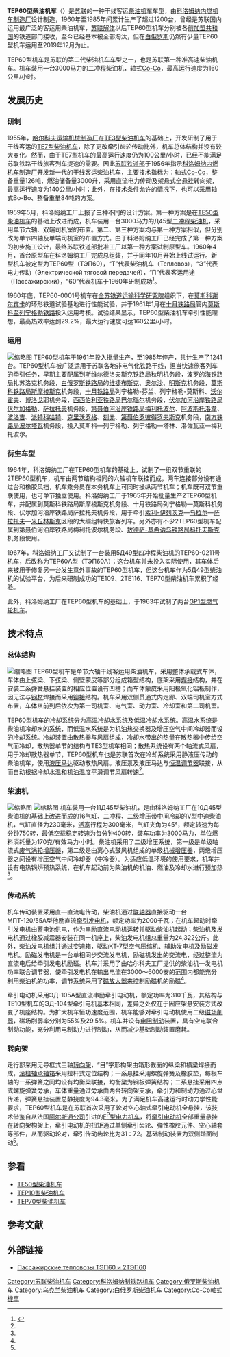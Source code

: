 {{Infobox Locomotive
| name = TEP60<br />ТЭП60
| image = ТЭП60 тепловоз Diesel locomotive TEP 60.jpg
| caption = 
| type = [[柴油机车|柴油机车]]
| origin = {{USSR}}
| designer = 
| builder = [[科洛姆纳内燃机车制造厂|科洛姆纳内燃机车制造厂]]
| buildmodel = 
| serialnumber = 
| roadnumber = 
| builddate = 1960年—1985年
| totalproduction  = 1241台
| user = {{RUS}}<br />{{UKR}}<br />{{BLR}}<br />{{LAT}}<br />{{LIT}}<br />{{EST}}
| uicclass = [[Co-Co|Co'Co']]
| gauge = 1,524毫米
| wheeldiameter = 1,050毫米
| axleload = 21.5吨
| wheelbase = 2,400+2,200毫米
| minimumcurve = 
| length = 19,250毫米
| width = 
| height = 
| framesize = 
| weight = 129吨
| fueltype = 
| fuelcap = 6,400公斤
| lubecap = 1,560公斤
| watercap = 1,210公斤
| sandcap = 
| consumption = 
| watercons =
| enginepower = 3,000马力
| enginetype = 11Д45А（16ДН23/30）
| transmission = 直—直流电
| generator =  МПТ-120/55А
| tractionmotors = ЭД-105А × 6
| topspeed = 160公里/小时
| sustainedspeed = 50公里/小时
| poweroutput = 2,640马力（1,930千瓦）
| tractiveeffort = 12,500公斤（持续）
| locobrakes = [[空气制动|空气制动]]、[[电阻制动|电阻制动]]
| locobrakepower = 
| locobrakeforce = 
| trainbrakes = 
| safety = 
| notes =
}}
'''TEP60型柴油机车'''（{{lang-ru|'''ТЭП60'''}}）是[[苏联|苏联]]的一种干线客运[[柴油机车|柴油机车]]车型，由[[科洛姆纳内燃机车制造厂|科洛姆纳内燃机车制造厂]]设计制造，1960年至1985年间累计生产了超过1200台，曾经是苏联国内运用最广泛的客运用柴油机车，[[苏联解体|苏联解体]]以后TEP60型机车分别被各[[苏联加盟共和国|前加盟共和国]]的铁道部门接收，至今已经基本被全部淘汰，但在[[白俄罗斯|白俄罗斯]]仍然有少量TEP60型机车运用至2019年12月为止。

TEP60型机车是苏联的第二代柴油机车车型之一，也是苏联第一种准高速柴油机车。机车装用一台3000马力的二冲程柴油机，轴式[[Co-Co|Co-Co]]，最高运行速度为160公里/小时。

== 发展历史 ==
=== 研制 ===
1955年，[[哈尔科夫运输机械制造厂|哈尔科夫运输机械制造厂]]在[[TE3型柴油机车|TE3型柴油机车]]的基础上，开发研制了用于干线客运的[[TE7型柴油机车|TE7型柴油机车]]，除了更改牵引齿轮传动比外，机车总体结构并没有较大变化。然而，由于TE7型机车的最高运行速度仍为100公里/小时，已经不能满足苏联铁路干线旅客列车提速的需要。因此[[苏联铁道部|苏联铁道部]]于1956年指示[[科洛姆纳工厂|科洛姆纳内燃机车制造厂]]开发新一代的干线客运柴油机车，主要技术指标为：[[机车轴式|轴式]][[Co-Co|Co-Co]]，整备重量126吨，燃油储备量3000升，采用直流电力传动及架悬式全悬挂转向架，最高运行速度为140公里/小时；此外，在技术条件允许的情况下，也可以采用轴式Bo-Bo、整备重量84吨的方案。

1959年5月，科洛姆纳工厂上报了三种不同的设计方案。第一种方案是在[[TE50型柴油机车|TE50型柴油机车]]的基础上改进而成，机车装用一台3000马力的Д45型[[二冲程|二冲程]][[柴油机|柴油机]]，采用单节六轴、双端司机室的布置。第二、第三种方案均与第一种方案相似，但分别改为单节四轴及单端司机室的布置方式。由于科洛姆纳工厂已经完成了第一种方案的初步施工设计，最终苏联铁道部批准工厂以第一种方案试制原型车。1960年4月，首台原型车在科洛姆纳工厂完成总组装，并于同年10月开始上线试运行。新型机车被定型为TEP60型（ТЭП60），“Т”代表柴油机车（Тепловоз），“Э”代表电力传动（Электрической тяговой передачей），“П”代表客运用途（Пассажирский），“60”代表机车于1960年研制成功<ref name=1520mm>{{Cite web |url=http://www.1520mm.ru/locomotives/diesel/tep60.phtml |title=Тепловоз ТЭП60 |accessdate=2012-10-30 |publisher=1520mm.ru |date= |deadurl=yes |archiveurl=https://web.archive.org/web/20091106175856/http://www.1520mm.ru/locomotives/diesel/tep60.phtml |archivedate=2009-11-06 }}</ref>。

1960年底，TEP60-0001号机车在[[全俄铁道运输科学研究院|全苏铁道运输科学研究院]]组织下，在[[莫斯科州|莫斯科]][[谢尔宾卡|谢尔宾卡]]的环形铁道试验基地进行性能试验，并于1961年1月在[[十月铁路局|十月铁路局]]管内[[莫斯科-聖彼得堡鐵路|莫斯科至列宁格勒铁路]]投入运用考核。试验结果显示，TEP60型柴油机车牵引性能理想，最高热效率达到29.2%，最大运行速度可达160公里/小时。

=== 运用 ===
[[File:Тепловоз_ТЭП60-1236.jpg|缩略图]]
TEP60型机车于1961年投入批量生产，至1985年停产，共计生产了1241台。TEP60型机车被广泛运用于苏联各地非电气化铁路干线，担当快速旅客列车的牵引任务，早期主要配属到[[斯维尔德洛夫斯克铁路局|斯维尔德洛夫斯克铁路局]][[秋明|秋明]]机务段，[[波罗的海铁路局|波罗的海铁路局]]扎苏洛克机务段，[[白俄罗斯铁路局|白俄罗斯铁路局]]的[[维捷布斯克|维捷布斯克]]、[[奥尔沙|奥尔沙]]、[[明斯克|明斯克]]机务段，[[莫斯科铁路局|莫斯科铁路局]][[斯摩棱斯克|斯摩棱斯克]]机务段，[[十月铁路局|十月铁路局]]列宁格勒-芬兰、列宁格勒-莫斯科、[[沃尔霍夫|沃尔霍夫]]、[[博洛戈耶|博洛戈耶]]机务段，[[西西伯利亚铁路局|西西伯利亚铁路局]][[巴尔瑙尔|巴尔瑙尔]]机务段，[[伏尔加河沿岸铁路局|伏尔加河沿岸铁路局]][[伏尔加格勒|伏尔加格勒]]、[[萨拉托夫|萨拉托夫]]机务段，[[第聂伯河沿岸铁路局|第聂伯河沿岸铁路局]][[梅利托波尔|梅利托波尔]]、[[阿波斯托洛韋|阿波斯托洛韋]]、[[波洛吉|波洛吉]]、[[派特科哈特|派特科哈特]]、[[克里沃罗格|克里沃罗格]]、[[刻赤|刻赤]]、[[第聂伯罗彼得罗夫斯克|第聂伯罗彼得罗夫斯克]]机务段，[[南方铁路局|南方铁路局]][[波尔塔瓦|波尔塔瓦]]机务段，投入莫斯科—列宁格勒、列宁格勒—塔林、洛佐瓦亚—梅利托波尔。

=== 衍生车型 ===
1964年，科洛姆纳工厂在TEP60型机车的基础上，试制了一组双节重联的2TEP60型机车，机车由两节结构相同的六轴机车联挂而成，两车连接部分设有通过台和橡胶风挡，机车乘务员在本务机车上可同时操纵两节机车；机车既可双节重联使用，也可单节独立使用。科洛姆纳工厂于1965年开始批量生产2TEP60型机车，并配属到莫斯科铁路局斯摩棱斯克机务段、十月铁路局列宁格勒—莫斯科机务段、伏尔加河沿岸铁路局萨拉托夫机务段，用于牵引[[索利-伊列茨克|索利-伊列茨克]]—[[乌拉尔_(哈萨克斯坦)|乌拉尔]]—[[萨拉托夫|萨拉托夫]]—[[米丘林斯克|米丘林斯克]]区段的大编组特快旅客列车。另外亦有不少2TEP60型机车配属到第聂伯河沿岸铁路局梅利托波尔机务段、[[敖德萨-基希讷乌铁路局|敖德萨-基希讷乌铁路局]][[科托夫斯克_(烏克蘭)|科托夫斯克]]机务段使用。

1967年，科洛姆纳工厂又试制了一台装用5Д49型四冲程柴油机的TEP60-0211号机车，后改称为TEP60A型（ТЭП60А）；这台机车并未投入实际使用，其车体后来被用于修复另一台发生意外事故的TEP60型机车，但这台机车作为5Д49型柴油机的试验平台，为后来研制成功的TE109、2TE116、TEP70型柴油机车累积了经验。

此外，科洛姆纳工厂在TEP60型机车的基础上，于1963年试制了两台[[GP1型燃气轮机车|GP1型燃气轮机车]]。

== 技术特点 ==
=== 总体结构 ===
[[File:Tep60-m.jpg|缩略图]]
TEP60型机车是单节六轴干线客运用柴油机车，采用整体承载式车体，车体由上弦梁、下弦梁、侧壁蒙皮等部分组成箱型结构，底架采用[[焊接|焊接]]结构，并在安装二系弹簧悬挂装置的相应位置设有凹槽；而车体蒙皮采用阳极氧化铝板制作，因无法与[[钢材|钢材]]焊接而采用[[铆接|铆接]]结构。机车采用双侧贯通式内走廊、双端司机室方式布置，车体从前到后依次为第一司机室、电气室、动力室、冷却室和第二司机室。

TEP60型机车的冷却系统分为高温冷却水系统及低温冷却水系统。高温水系统是柴油机冷却水的系统，而低温水系统是为机油热交换器及增压空气中间冷却器而设的冷却系统。冷却装置由散热器与风扇组成，冷却水带出的热量在散热器中传给空气而冷却，散热器单节的结构与TE3型机车相同；散热系统设有两个轴流式风扇，用于冷却散热器单节，TEP60型机车也是苏联首次在冷却系统采用静液压传动的柴油机车，使用[[液压马达|液压马达]]驱动散热风扇。液压泵及液压马达与[[自動調溫器|恒温调节器]]联接，从而自动根据冷却水温和机油温度平滑调节风扇转速<ref name=1520mm />。

=== 柴油机 ===
[[File:Tep60-d.jpg|缩略图]]
[[File:Tep60_bogie.jpg|缩略图]]
机车装用一台11Д45型柴油机，是由科洛姆纳工厂在10Д45型柴油机的基础上改进而成的16[[气缸|气缸]]、[[二冲程|二冲程]]、二级增压带中间冷却的V型中速柴油机，气缸直径为230毫米，[[活塞|活塞]]行程为300毫米，气缸夹角为45°，额定转速为每分钟750转，最低空载稳定转速为每分钟400转，装车功率为3000马力，单位燃料消耗量为170克/有效马力·小时。柴油机采用了二级增压系统，第一级是单级轴流式[[渦輪增壓器|废气涡轮增压器]]，第二级是由离心式鼓风机组成的单级[[机械增压器|机械增压器]]，两级增压器之间设有增压空气中间冷却器（中冷器）。为适应低温环境的使用要求，机车并设有电热锅炉预热系统，在机车起动前为柴油机的机油、燃油及冷却水进行预加热<ref name=1520mm />。

=== 传动系统 ===
机车传动装置采用直—直流电传动，柴油机通过[[联轴器|联轴器]]直接驱动一台МПТ-120/55А型他励直流[[发电机|牵引发电机]]，额定功率为2000千瓦；在机车起动时牵引发电机由[[蓄电池|蓄电池]]供电，作为串励直流电动机运转并驱动柴油机起动；柴油机及发电机通过橡胶减震器安装在同一机座上，柴油发电机组总重量为24,322公斤。此外，柴油发电机组并通过变速箱，驱动КТ-7型空气压缩机、辅助发电机及励磁发电机。励磁发电机是一台单相同步交流发电机，励磁机发出的交流电，经过整流为直流电后给牵引发电机励磁。机车并采用了由哈尔科夫工厂提供的柴油机—发电机功率联合调节器，使牵引发电机在输出电流在3000～6000安的范围内都能充分利用柴油机的功率，调节系统采用了[[磁放大器|磁放大器]]来控制励磁机的励磁<ref name=1520mm />。

牵引电动机采用ЭД-105А型直流串励牵引电动机，额定功率为310千瓦，其结构与TE10型机车的ЭД-104型牵引电机基本相同，差异之处仅在于因应架悬安装方式改变了机座结构。为扩大机车恒功速度范围，机车能够对牵引电动机使用二级[[磁场削弱|磁场削弱]]，磁场削弱率分别为55%及29.5%。机车并设有[[电阻制动|电阻制动]]装置，具有空电联合制动功能，充分利用电制动力进行制动，从而减少基础制动装置磨耗。

=== 转向架 ===
走行部采用无导框式三轴[[转向架|转向架]]，“目”字形构架由箱形截面的纵梁和横梁焊接而成，[[轴承|滚柱轴承]][[轴箱|轴箱]]采用拉杆式定位结构；一系悬挂采用螺旋弹簧及橡胶垫，每根车轴的一系弹簧之间均设有均衡梁联接，均衡梁为钢板弹簧结构；二系悬挂采用四点式螺旋弹簧旁承，车体重量通过旁承由两台转向架支承，牵引力和制动力通过心盘传递，弹簧悬挂装置总静挠度为94.3毫米。为了满足机车高速运行时动力学性能要求，TEP60型机车是在苏联首次采用了轮对空心轴式牵引电动机全悬挂，该技术借鉴自从法国[[阿尔斯通公司|阿尔斯通公司]]引进的[[苏联铁路F型电力机车|F<sup>P</sup>型电力机车]]，将[[牵引电动机|牵引电动机]]全部重量悬挂在转向架构架上，牵引电动机的扭矩通过单侧牵引齿轮、弹性橡胶元件、空心轴套等部件，从而驱动轮对，牵引传动齿轮比为31：72。基础制动装置为双侧踏面制动<ref name=1520mm />。

== 参看 ==
{{Portal|鐵路|P train.svg}}
*[[TE50型柴油机车|TE50型柴油机车]]
*[[TEP10型柴油机车|TEP10型柴油机车]]
*[[TEP70型柴油机车|TEP70型柴油机车]]

==参考文献==
{{reflist}}

== 外部链接 ==
{{commonscat|Type TEP60 diesel locomotives}}
*{{ru}}[http://trainshistory.ru/lokomotivy/magistralnye-teplovozy/teplovozy/passazhirskie-teplovozy-tep60-i-2tep60.html Пассажирские тепловозы ТЭП60 и 2ТЭП60]{{Wayback|url=http://trainshistory.ru/lokomotivy/magistralnye-teplovozy/teplovozy/passazhirskie-teplovozy-tep60-i-2tep60.html |date=20111016121904 }}

{{Soviet and CIS locomotives}}

[[Category:苏联柴油机车|Category:苏联柴油机车]]
[[Category:科洛姆纳制铁路机车|Category:科洛姆纳制铁路机车]]
[[Category:俄罗斯柴油机车|Category:俄罗斯柴油机车]]
[[Category:乌克兰柴油机车|Category:乌克兰柴油机车]]
[[Category:白俄罗斯柴油机车|Category:白俄罗斯柴油机车]]
[[Category:Co-Co軸式機車|Category:Co-Co軸式機車]]